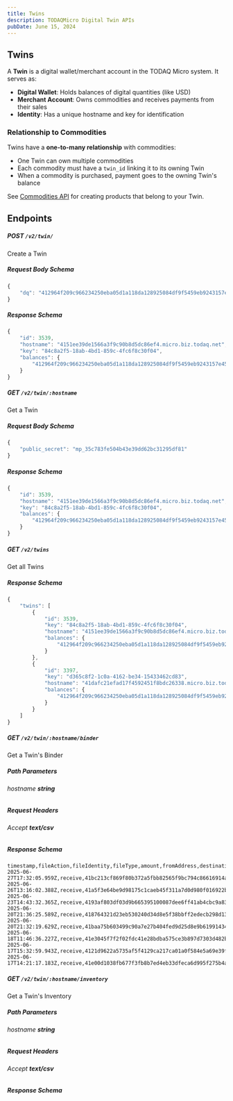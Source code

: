 ```yaml
---
title: Twins
description: TODAQMicro Digital Twin APIs
pubDate: June 15, 2024
---
```


## Twins

A **Twin** is a digital wallet/merchant account in the TODAQ Micro system. It serves as:

- **Digital Wallet**: Holds balances of digital quantities (like USD)
- **Merchant Account**: Owns commodities and receives payments from their sales
- **Identity**: Has a unique hostname and key for identification

### Relationship to Commodities

Twins have a **one-to-many relationship** with commodities:
- One Twin can own multiple commodities
- Each commodity must have a `twin_id` linking it to its owning Twin
- When a commodity is purchased, payment goes to the owning Twin's balance

See [Commodities API](/reference/payment-api/v3/commodity) for creating products that belong to your Twin.

## Endpoints

##### **POST** `/v2/twin/`

Create a Twin

##### Request Body Schema

```javascript
{
    "dq": "412964f209c966234250eba05d1a118da128925084df9f5459eb9243157e452e73"
}
```

##### Response Schema

```javascript
{
    "id": 3539,
    "hostname": "4151ee39de1566a3f9c90b8d5dc86ef4.micro.biz.todaq.net",
    "key": "84c8a2f5-18ab-4bd1-859c-4fc6f8c30f04",
    "balances": {
        "412964f209c966234250eba05d1a118da128925084df9f5459eb9243157e452e73": 0
    }
}
```

##### **GET** `/v2/twin/:hostname`

Get a Twin

##### Request Body Schema

```javascript
{
    "public_secret": "mp_35c783fe504b43e39dd62bc31295df81"
}
```

##### Response Schema

```javascript
{
    "id": 3539,
    "hostname": "4151ee39de1566a3f9c90b8d5dc86ef4.micro.biz.todaq.net",
    "key": "84c8a2f5-18ab-4bd1-859c-4fc6f8c30f04",
    "balances": {
        "412964f209c966234250eba05d1a118da128925084df9f5459eb9243157e452e73": 0
    }
}
```

##### **GET** `/v2/twins`

Get all Twins

##### Response Schema

```javascript
{
    "twins": [
        {
            "id": 3539,
            "key": "84c8a2f5-18ab-4bd1-859c-4fc6f8c30f04",
            "hostname": "4151ee39de1566a3f9c90b8d5dc86ef4.micro.biz.todaq.net",
            "balances": {
                "412964f209c966234250eba05d1a118da128925084df9f5459eb9243157e452e73": 0
            }
        },
        {
            "id": 3397,
            "key": "d365c8f2-1c0a-4162-be34-15433462cd83",
            "hostname": "41dafc21efad17f4592451f8bdc26338.micro.biz.todaq.net",
            "balances": {
                "412964f209c966234250eba05d1a118da128925084df9f5459eb9243157e452e73": 7.42
            }
        }
    ]
}
```

##### **GET** `/v2/twin/:hostname/binder`

Get a Twin's Binder

##### Path Parameters

###### hostname ***string***

##### Request Headers

###### Accept ***text/csv***

##### Response Schema

```csv
timestamp,fileAction,fileIdentity,fileType,amount,fromAddress,destinationAddress
2025-06-27T17:32:05.959Z,receive,41bc213cf869f80b372a5fbb82565f9bc794c86616914a3e9b5cbf29f71f231f6a,412964f209c966234250eba05d1a118da128925084df9f5459eb9243157e452e73,0.5,414e3aaa09d5349c44b6b80951f1ec94b46b21301cc436fbce7b1fa1a202ef8b6e,
2025-06-26T13:16:02.388Z,receive,41a5f3e64be9d98175c1caeb45f311a7d0d980f016922bd124af8f4e0e9fc6f283,412964f209c966234250eba05d1a118da128925084df9f5459eb9243157e452e73,1,414e3aaa09d5349c44b6b80951f1ec94b46b21301cc436fbce7b1fa1a202ef8b6e,
2025-06-23T14:43:32.365Z,receive,4193af803df03d9b665395100087dee6ff41ab4cbc9a83cfb59e61c5da424781e4,412964f209c966234250eba05d1a118da128925084df9f5459eb9243157e452e73,0.1,414e3aaa09d5349c44b6b80951f1ec94b46b21301cc436fbce7b1fa1a202ef8b6e,
2025-06-20T21:36:25.589Z,receive,418764321d23eb530240d34d8e5f38bbff2edecb298d1319d230bf64cac5bb0903,,,41a9db17a53bf4b88f8f19af89ffece1e143129be46a79a3e70271a9b90804051f,
2025-06-20T21:32:19.629Z,receive,41baa75b603499c90a7e27b404fed9d25d8e9b61991434474279d59ae4e9784fb5,,,41a9db17a53bf4b88f8f19af89ffece1e143129be46a79a3e70271a9b90804051f,
2025-06-18T11:46:36.227Z,receive,41e3045f7f2f02fdc41e28bdba575ce3b897d7303d482ba7e6b09f5825623e8d64,412964f209c966234250eba05d1a118da128925084df9f5459eb9243157e452e73,1.68,41566b7c2ec36a9574e81035503bfbb17d526691e04d068f0155b4ccd7a70c6726,
2025-06-17T15:32:59.943Z,receive,4121d9622a5735af5f4129ca217ca01a0f584e5a69e39fbe2a4b521fcca4656ca8,412964f209c966234250eba05d1a118da128925084df9f5459eb9243157e452e73,3.14,41566b7c2ec36a9574e81035503bfbb17d526691e04d068f0155b4ccd7a70c6726,
2025-06-17T14:21:17.183Z,receive,41e00d1038fb677f3fb8b7ed4eb33dfeca6d995f275b4a36dcce59a378a09cc79e,412964f209c966234250eba05d1a118da128925084df9f5459eb9243157e452e73,1,4118226f252a07514b64c76bd19c1aa8ea2d643d74bc4225b3c011a671735559b2,
```

##### **GET** `/v2/twin/:hostname/inventory`

Get a Twin's Inventory

##### Path Parameters

###### hostname ***string***

##### Request Headers

###### Accept ***text/csv***

##### Response Schema

```csv

```